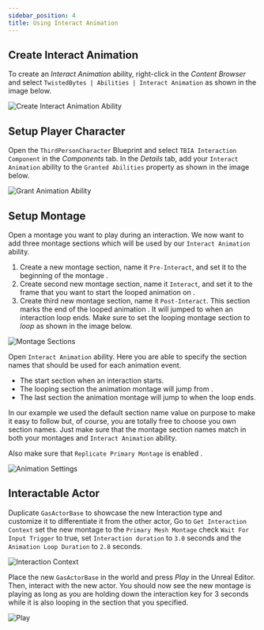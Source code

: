 ```yaml
---
sidebar_position: 4
title: Using Interact Animation
---
```


## Create Interact Animation

To create an *Interact Animation* ability, right-click in the *Content Browser*
and select `TwistedBytes | Abilities | Interact Animation` <Step text="1"/>
as shown in the image below.

![Create Interact Animation Ability](_static/img/animation/01_create_interact_animation.png)

## Setup Player Character

Open the `ThirdPersonCharacter` Blueprint and select <Step text="1"/> `TBIA Interaction Component`
in the *Components* tab. In the *Details* tab, add your `Interact Animation` ability to the
`Granted Abilities` property <Step text="2"/> as shown in the image below.

![Grant Animation Ability](_static/img/animation/02_grant_animation.png)

## Setup Montage 

Open a montage you want to play during an interaction. We now want to add three montage sections which will be used
by our `Interact Animation` ability.

1. Create a new montage section, name it `Pre-Interact`, and set it to the beginning of the montage <Step text="1"/>.
2. Create second new montage section, name it `Interact`, and set it to the frame that you want to start the looped animation on <Step text="2"/>.
3. Create third new montage section, name it `Post-Interact`. This section marks the end of the looped animation <Step text="3"/>.
It will jumped to when an interaction loop ends. Make sure to set the looping montage section to *loop* <Step text="4"/> as shown in the image below.

![Montage Sections](_static/img/animation/03_montage_sections.png)

Open `Interact Animation` ability. Here you are able to specify the section names that should be used for each animation event.
- The start section <Step text="1"/> when an interaction starts.
- The looping section the animation montage will jump from <Step text="2"/>.
- The last section <Step text="3"/> the animation montage will jump to when the loop ends.

In our example we used the default section name value on purpose to make it easy to follow but, of course, you are totally free
to choose you own section names. Just make sure that the montage section names match in both your montages and `Interact Animation` ability.

Also make sure that `Replicate Primary Montage` is enabled <Step text="4"/>.

![Animation Settings](_static/img/animation/04_animation_settings.png)

## Interactable Actor

Duplicate `GasActorBase` to showcase the new Interaction type and customize it to differentiate
it from the other actor, Go to `Get Interaction Context` set the new montage <Step text="1"/> to
the `Primary Mesh Montage` check <Step text="2"/> `Wait For Input Trigger` to true,
set `Interaction duration` <Step text="3"/> to `3.0` seconds and the
`Animation Loop Duration` <Step text="4"/> to `2.8` seconds.

![Interaction Context](_static/img/animation/05_interaction_context.png)

Place the new `GasActorBase` in the world <Step text="1"/> and press *Play* in the Unreal Editor.
Then, interact with the new actor. You should now see the new montage is playing as long as you are
holding down the interaction key for 3 seconds while it is also looping in the section that you specified.

![Play](_static/img/animation/06_play.png)
